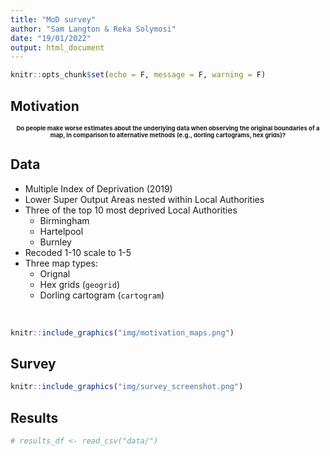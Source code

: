 ```yaml
---
title: "MoD survey"
author: "Sam Langton & Reka Solymosi"
date: "19/01/2022"
output: html_document
---
```


```r
knitr::opts_chunk$set(echo = F, message = F, warning = F)
```


## Motivation

<h1 style="font-size:1vw">

<center>

Do people make **worse** estimates about the underlying data when observing the **original boundaries** of a map, in comparison to **alternative methods** (e.g., dorling cartograms, hex grids)?

</center> 

</h1>

## Data

- Multiple Index of Deprivation (2019)
- Lower Super Output Areas nested within Local Authorities
- Three of the top 10 most deprived Local Authorities
  - Birmingham
  - Hartelpool
  - Burnley
- Recoded 1-10 scale to 1-5
- Three map types:
  - Orignal
  - Hex grids (`geogrid`)
  - Dorling cartogram (`cartogram`)

<Br>

```r
knitr::include_graphics("img/motivation_maps.png")
```


## Survey

```r
knitr::include_graphics("img/survey_screenshot.png")
```

## Results

```r
# results_df <- read_csv("data/")
```


